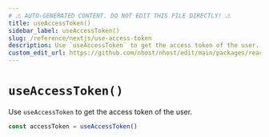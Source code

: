 ```yaml
---
# ⚠️ AUTO-GENERATED CONTENT. DO NOT EDIT THIS FILE DIRECTLY! ⚠️
title: useAccessToken()
sidebar_label: useAccessToken()
slug: /reference/nextjs/use-access-token
description: Use `useAccessToken` to get the access token of the user.
custom_edit_url: https://github.com/nhost/nhost/edit/main/packages/react/src/useAccessToken.ts#L14
---
```


# `useAccessToken()`

Use `useAccessToken` to get the access token of the user.

```ts
const accessToken = useAccessToken()
```
